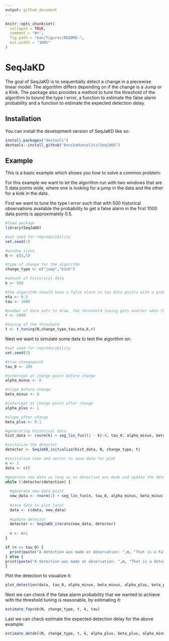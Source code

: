 ```yaml
---
output: github_document
---
```


<!-- README.md is generated from README.Rmd. Please edit that file -->

```r
knitr::opts_chunk$set(
  collapse = TRUE,
  comment = "#>",
  fig.path = "man/figures/README-",
  out.width = "100%"
)
```

# SeqJaKD

<!-- badges: start -->
<!-- badges: end -->

The goal of SeqJaKD is to sequentially detect a change in a piecewise linear 
model. The algorithm differs depending on if the change is a Jump or a Kink.
The package also provides a method to tune the threshold of the algorithm to
bound the type I error, a function to estimate the false alarm probability and
a function to estimate the expected detection delay.

## Installation

You can install the development version of SeqJaKD like so:

``` r
install.packages("devtools")
devtools::install_github("AnnikaHueselitz/SeqJaKD")
```

## Example

This is a basic example which shows you how to solve a common problem:

For this example we want to let the algorithm run with two windows that are 5
data points wide, where one is looking for a jump in the data and the other for
a kink in the data. 

First we want to tune the type I error such that with 500 
historical observations available the probability to get a false alarm in the 
first 1000 data points is approximately 0.5.

```r
#load package
library(SeqJaKD)

#set seed for reproducibility
set.seed(1)

#window sizes
N <- c(5,5)

#type of change for the algorithm
change_type <- c("jump","kink")

#amount of historical data
k <- 500

#the algorithm should have a false alarm in tau data points with a probability of eta
eta <- 0.5
tau <- 1000 

#number of data sets to draw, the threshold tuning gets exacter when this is higher, but the computation is then slower
r <- 5000

#tuning of the threshold
t <- t_tuning(N,change_type,tau,eta,k,r)
```

Next we want to simulate some data to test the algorithm on:

```r
#set seed for reproducibility
set.seed(2)

#true changepoint
tau_0 <- 200

#intercept at change point before change
alpha_minus <- 0

#slope before change
beta_minus <- 0

#intercept at change point after change
alpha_plus <- 1

#slope after change
beta_plus <- 0.1

#generating historical data
hist_data <- rnorm(k) + seg_lin_fun((1 - k):0, tau_0, alpha_minus, beta_minus, alpha_plus, beta_plus)

#initalize the detector
detector <- SeqJaKD_initialize(hist_data, N, change_type, t)

#initialize time and vector to save data for plot
n <- 1
data <- c()

#generate new data as long as no detection was made and update the detector
while (!detector$detection) {
  
  #generate new data point
  new_data <- rnorm(1) + seg_lin_fun(n, tau_0, alpha_minus, beta_minus, alpha_plus, beta_plus)
  
  #save data to plot later
  data <- c(data, new_data)
  
  #update detector
  detector <- SeqJaKD_iterate(new_data, detector)
  
  n <- n+1
}

if (n <= tau_0) {
  print(paste("A detection was made at observation: ",n, "That is a false alarm"))
} else {
print(paste("A detection was made at observation: ",n, "That is a detection delay of: ", n - tau_0))
}

```
Plot the detection to visualize it:


```r

plot_detection(data, tau_0, alpha_minus, beta_minus, alpha_plus, beta_plus)

```


Next we can check if the false alarm probability that we wanted to achieve with the threshold tuning is reasonable, by estimating it:

```r
estimate_faprob(N, change_type, t, k, tau)
```

Last we can check estimate the expected detection delay for the above example:

```r
estimate_detdel(N, change_type, t, k, alpha_plus, beta_plus, alpha_minus, beta_minus)
```
